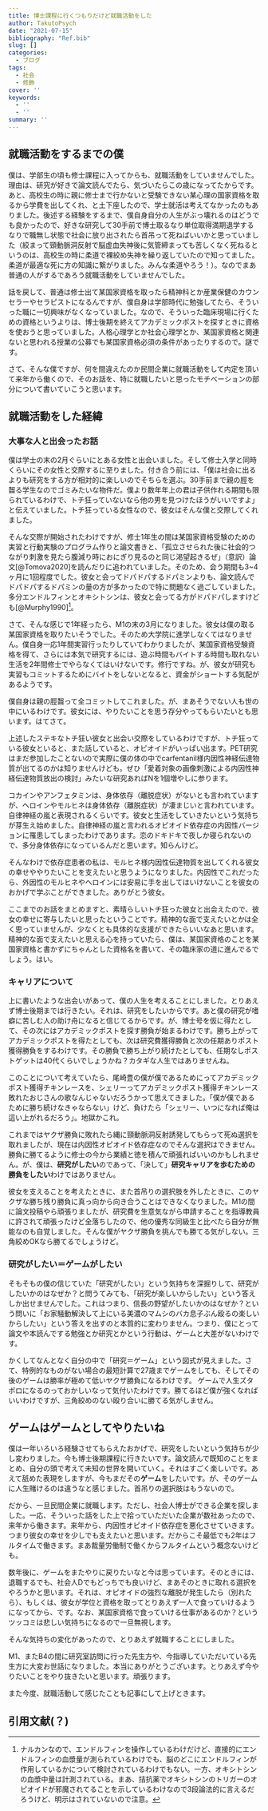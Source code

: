 ```yaml
---
title: 博士課程に行くつもりだけど就職活動をした
author: TakutoPsych
date: "2021-07-15"
bibliography: "Ref.bib"
slug: []
categories:
  - ブログ
tags:
  - 社会
  - 修飾
cover: ''
keywords:
  - ''
  - ''
summary: ''
---
```



## 就職活動をするまでの僕

僕は、学部生の頃も修士課程に入ってからも、就職活動をしていませんでした。 理由は、研究が好きで論文読んでたら、気づいたらこの歳になってたからです。あと、高校生の時に親に修士まで行かないと受験できない某心理の国家資格を取るから学費を出してくれ、と土下座したので、学士就活は考えてなかったのもありました。後述する経験をするまで、僕自身自分の人生がぶっ壊れるのはどうでも良かったので、好きな研究して30手前で博士取るなり単位取得満期退学するなりで職無し状態で社会に放り出されたら首吊って死ねばいいかと思っていました（絞まって頸動脈洞反射で脳虚血失神後に気管締まっても苦しくなく死ねるというのは、高校生の時に柔道で裸絞め失神を繰り返していたので知ってました。柔道が最適な死に方の知識に繋がりました。みんな柔道やろう！）。なのでまあ普通の人がするであろう就職活動をしていませんでした。

話を戻して、普通は修士出て某国家資格を取ったら精神科とか産業保健のカウンセラーやセラピストになるんですが、僕自身は学部時代に勉強してたら、そういった職に一切興味がなくなっていました。なので、そういった臨床現場に行くための資格というよりは、博士後期を終えてアカデミックポストを探すときに資格を使おうと思っていました。人格心理学とか社会心理学とか、某国家資格と関連ないと思われる授業の公募でも某国家資格必須の条件があったりするので。謎です。

さて、そんな僕ですが、何を間違えたのか民間企業に就職活動をして内定を頂いて来年から働くので、そのお話を、特に就職したいと思ったモチベーションの部分について書いていこうと思います。

## 就職活動をした経緯

### 大事な人と出会ったお話

僕は学士の末の2月ぐらいにとある女性と出会いました。そして修士入学と同時くらいにその女性と交際するに至りました。付き合う前には、「僕は社会に出るよりも研究をする方が相対的に楽しいのでそちらを選ぶ。30手前まで親の脛を齧る学生なのでゴミみたいな物件だ。僕より数年年上の君は子供作れる期間も限られているわけで、トチ狂っていないなら他の男を見つけたほうがいいですよ」と伝えていました。トチ狂っている女性なので、彼女はそんな僕と交際してくれました。

そんな交際が開始されたわけですが、修士1年生の間は某国家資格受験のための実習と行動実験のプログラム作りと論文書きと、「孤立させられた後に社会的つながり刺激を見たら腹減り時におにぎり見るのと同じ渇望起きるぜ」（意訳）論文[@Tomova2020]を読んだりに追われていました。そのため、会う期間も3\~4ヶ月に1回程度でした。彼女と会ってドパドパするドパミンよりも、論文読んでドパドパするドパミンの量の方が多かったので特に問題なく過ごしていました。多分エンドルフィンとオキシトシンは、彼女と会ってる方がドパドパしますけども[@Murphy1990][^1]。

[^1]: ナルカンなので、エンドルフィンを操作しているわけだけど、直接的にエンドルフィンの血漿量が測られているわけでも、脳のどこにエンドルフィンが作用しているかについて検討されているわけでもない。一方、オキシトシンの血漿中量は計測されている。まあ、拮抗薬でオキシトシンのトリガーのオピオイドが邪魔されてることを示しているわけなので3段論法的に言えるだろうけど、明示はされていないので注意。

さて、そんな感じで1年経ったら、M1の末の3月になりました。彼女は僕の取る某国家資格を取りたいそうでした。そのため大学院に進学しなくてはなりません。僕自身一応1年間実習行ったりしていてわかりましたが、某国家資格受験資格を得て、さらには本気で研究するには、遊ぶ時間もバイトする時間も取れない生活を2年間修士でやらなくてはいけないです。修行ですね。が、彼女が研究も実習もコミットするためにバイトをしないとなると、資金がショートする気配があるようです。

僕自身は親の脛齧って全コミットしてこれました。が、まあそうでない人も世の中にいるわけです。彼女には、やりたいことを思う存分やってもらいたいとも思います。はてさて。

上述したステキなトチ狂い彼女と出会い交際をしているわけですが、トチ狂っている彼女といると、また話していると、オピオイドがいっぱい出ます。PET研究はまだ参加したことないので実際に僕の体の中でcarfentanil様内因性神経伝達物質が出てるのかは知りませんけども。ぜひ「愛着対象の画像刺激による内因性神経伝達物質放出の検討」みたいな研究あればNを1個増やしに参ります。

コカインやアンフェタミンは、身体依存（離脱症状）がないとも言われていますが、ヘロインやモルヒネは身体依存（離脱症状）が凄まじいと言われています。自律神経の嵐と表現されるくらいです。彼女と生活をしていきたいという気持ちが芽生え始めました。自律神経の嵐と言われるオピオイド依存症の内因性バージョンに罹患してしまったわけであります。恋のドキドキで夜しか寝られないので、多分身体依存になっているんだと思います。知らんけど。

そんなわけで依存症患者の私は、モルヒネ様内因性伝達物質を出してくれる彼女の幸せややりたいことを支えたいと思うようになりました。内因性でこれだったら、外因性のモルヒネやヘロインには安易に手を出してはいけないことを彼女のおかげで学ぶことができました。ありがとう彼女。

ここまでのお話をまとめますと、素晴らしいトチ狂った彼女と出会えたので、彼女の幸せに寄与したいと思ったということです。精神的な面で支えたいとかは全く思っていませんが、少なくとも具体的な支援ができたらいいなあと思います。精神的な面で支えたいと思える心を持っていたら、僕は、某国家資格のことを某国家資格と書かずにちゃんとした資格名を書いて、その臨床家の道に進んでるでしょう。はい。

### キャリアについて

上に書いたような出会いがあって、僕の人生を考えることにしました。とりあえず博士後期までは行きたい。それは、研究をしたいからです。あと僕の研究が嗜癖に苦しむ人の助け舟になると信じてるからです。が、博士号を仮に得たとして、その次にはアカデミックポストを探す勝負が始まるわけです。勝ち上がってアカデミックポストを得たとしても、次は研究費獲得勝負と次の任期ありポスト獲得勝負をするわけです。その勝負で勝ち上がり続けたとしても、任期なしポストゲットは40代くらいでしょうかね？カタギな人生ではありませんね。

このことについて考えていたら、尾崎豊の僕が僕であるためにってアカデミックポスト獲得チキンレースを、シェリーってアカデミックポスト獲得チキンレース敗れたおじさんの歌なんじゃないだろうかって思えてきました。「僕が僕であるために勝ち続けなきゃならない」けど、負けたら「シェリー、いつになれば俺は這い上がれるだろう」。地獄かこれ。

これまではヤクザ勝負に敗れたら縄に頸動脈洞反射誘発してもらって死ぬ選択を取れましたが、現在は内因性オピオイド依存症なのでそんな選択はできません。勝負に勝てるように修士の今から業績と徳を積んで頑張ればいいのかもしれません。が、僕は、**研究がしたい**のであって、「決して」**研究キャリアを歩むための勝負をしたい**わけではありません。

彼女を支えることを考えたときに、また首吊りの選択肢を外したときに、このヤクザな勝ち残り勝負に真っ向から向き合うことはできなくなりました。M1の間に論文投稿やら頑張りましたが、研究費を生意気ながら申請することを指導教員に許されて頑張ったけど全落ちしたので、他の優秀な同級生と比べたら自分が無能なのも自覚しました。そんな僕がヤクザ勝負を挑んでも勝てる気がしない。三角絞めOKなら勝てるでしょうけど。

### 研究がしたい＝ゲームがしたい

そもそもの僕の信じていた「研究がしたい」という気持ちを深掘りして、研究がしたいかのはなぜか？と問うてみても、「研究が楽しいからしたい」という答えしか出せませんでした。これはつまり、信長の野望がしたいかのはなぜか？という問いに「お家騒動解決して上にいる美濃のマムシのバカ息子ぶん殴るの楽しいからしたい」という答えを出すのと本質的に変わりません。つまり、僕にとって論文や本読んでする勉強とか研究とかという行動は、ゲームと大差がないわけです。

かくしてなんとなく自分の中で「研究＝ゲーム」という図式が見えました。さて、特例的なものがない場合の最短計算で27歳までゲームをしても、そしてその後のゲームは勝率が極めて低いヤクザ勝負になるわけです。 ゲームで人生ズタボロになるのっておかしいなって気付いたわけです。勝てるほど僕が強くなればいいわけですが、三角絞めのない殴り合いに勝てる気がしません。

## ゲームはゲームとしてやりたいね

僕は一年いろいろ経験させてもらえたおかげで、研究をしたいという気持ちが少し変わりました。今も博士後期課程に行きたいです。論文読んで既知のことをまとめ、自分の頭で考えて未知の世界を開いていく。それはすごく楽しいです。あえて舐めた表現をしますが、今もまだその**ゲーム**をしたいです。が、そのゲームに人生賭けるのは違うなと感じました。首吊りの選択肢はもうないので。

だから、一旦民間企業に就職します。ただし、社会人博士ができる企業を探しました。一応、そういった話をした上で拾っていただいた企業が数社あったので、来年から働きます。来年から、内因性オピオイド依存症を悪化させていきます。つまり彼女の幸せを少しでも支えたいと思います。だからこそ最低でも2年はフルタイムで働きます。まあ裁量労働制で働くからフルタイムという概念ないけども。

数年後に、ゲームをまたやりに戻りたいなと今は思っています。そのときには、退職するでも、社会人Dでもどっちでも良いけど、まあそのときに取れる選択をやろうかと思います。それは、オピオイドの強烈な離脱が発生したら（別れたら）、もしくは、彼女が学位と資格を取ってとりあえず一人で食っていけるようになってから、です。なお、某国家資格で食っていける仕事があるのか？というツッコミは悲しい気持ちになるので一旦無視します。

そんな気持ちの変化があったので、とりあえず就職することにしました。

M1、またB4の間に研究室訪問に行った先生方や、今指導していただいている先生方に大変お世話になりました。本当にありがとうございます。とりあえず今やりたいことをやり抜きたいと思います。頑張ります。

また今度、就職活動して感じたことも記事にして上げときます。

## 引用文献(？)
